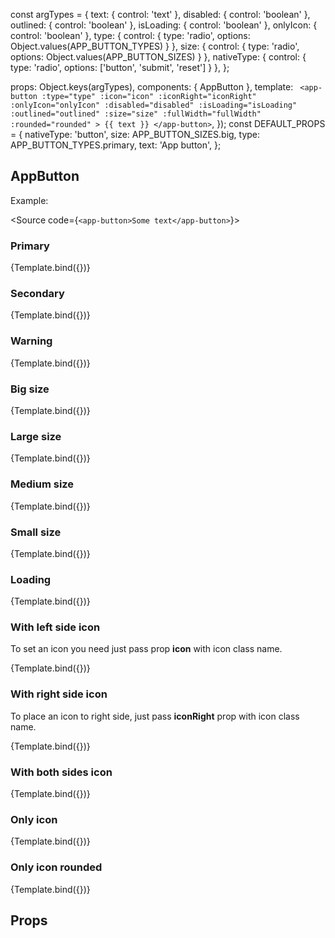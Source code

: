 const argTypes = {
  text: { control: 'text' },
  disabled: { control: 'boolean' },
  outlined: { control: 'boolean' },
  isLoading: { control: 'boolean' },
  onlyIcon: { control: 'boolean' },
  type: { control: { type: 'radio', options: Object.values(APP_BUTTON_TYPES) } },
  size: { control: { type: 'radio', options: Object.values(APP_BUTTON_SIZES) } },
  nativeType: { control: { type: 'radio', options: ['button', 'submit', 'reset'] } },
};

<Meta
  title="ui-framework/AppButton"
  component={AppButton}
  argTypes={argTypes}
/>

  props: Object.keys(argTypes),
  components: { AppButton },
  template: `
      <app-button
        :type="type"
        :icon="icon"
        :iconRight="iconRight"
        :onlyIcon="onlyIcon"
        :disabled="disabled"
        :isLoading="isLoading"
        :outlined="outlined"
        :size="size"
        :fullWidth="fullWidth"
        :rounded="rounded"
      >
      {{ text }}
      </app-button>`,
});
const DEFAULT_PROPS = {
  nativeType: 'button',
  size: APP_BUTTON_SIZES.big,
  type: APP_BUTTON_TYPES.primary,
  text: 'App button',
};

## AppButton

Example:

<Source code={`<app-button>Some text</app-button>`}></Source>

### Primary

<Canvas>
  <Story
    name="Primary"
    args={{ ...DEFAULT_PROPS, text: 'Primary button', type: APP_BUTTON_TYPES.primary }}>
    {Template.bind({})}
  </Story>
</Canvas>

### Secondary

<Canvas>
  <Story
    name="Secondary"
    args={{ ...DEFAULT_PROPS, text: 'Secondary button', type: APP_BUTTON_TYPES.secondary }}>
    {Template.bind({})}
  </Story>
</Canvas>

### Warning

<Canvas>
  <Story
    name="Warning"
    args={{ ...DEFAULT_PROPS, text: 'Warning button', type: APP_BUTTON_TYPES.warning }}>
    {Template.bind({})}
  </Story>
</Canvas>

### Big size

<Canvas>
  <Story
    name="Big size"
    args={{ ...DEFAULT_PROPS, text: 'Big button', size: APP_BUTTON_SIZES.big }}>
    {Template.bind({})}
  </Story>
</Canvas>

### Large size

<Canvas>
  <Story
    name="Large size"
    args={{ ...DEFAULT_PROPS, text: 'Large button', size: APP_BUTTON_SIZES.large }}>
    {Template.bind({})}
  </Story>
</Canvas>

### Medium size

<Canvas>
  <Story
    name="Medium size"
    args={{ ...DEFAULT_PROPS, text: 'Medium button', size: APP_BUTTON_SIZES.medium }}>
    {Template.bind({})}
  </Story>
</Canvas>

### Small size

<Canvas>
  <Story
    name="Small size"
    args={{ ...DEFAULT_PROPS, text: 'Small button', size: APP_BUTTON_SIZES.small }}>
    {Template.bind({})}
  </Story>
</Canvas>

### Loading

<Canvas>
  <Story
    name="Loading state"
    args={{ ...DEFAULT_PROPS, text: 'Loading button', isLoading: true }}>
    {Template.bind({})}
  </Story>
</Canvas>

### With left side icon

To set an icon you need just pass prop **icon** with icon class name.

<Canvas>
  <Story
    name="Icon left"
    args={{ ...DEFAULT_PROPS, icon: 'icon-user-profile' }}>
    {Template.bind({})}
  </Story>
</Canvas>

### With right side icon

To place an icon to right side, just pass **iconRight** prop with icon class name.

<Canvas>
  <Story
    name="Icon right"
    args={{ ...DEFAULT_PROPS, iconRight: 'icon-user-profile' }}>
    {Template.bind({})}
  </Story>
</Canvas>

### With both sides icon

<Canvas>
  <Story
    name="Both icons"
    args={{ ...DEFAULT_PROPS, icon: 'icon-user-profile', iconRight: 'icon-user-profile' }}>
    {Template.bind({})}
  </Story>
</Canvas>

### Only icon

<Canvas>
  <Story
    name="Only icon"
    args={{ ...DEFAULT_PROPS, text: 'Icon button', icon: 'icon-user-profile', onlyIcon: true }}>
    {Template.bind({})}
  </Story>
</Canvas>

### Only icon rounded

<Canvas>
  <Story
    name="Only icon rounded"
    args={{ ...DEFAULT_PROPS, text: 'Icon button', icon: 'icon-user-profile', onlyIcon: true, rounded: true }}>
    {Template.bind({})}
  </Story>
</Canvas>

## Props

<ArgsTable story="Primary" />

